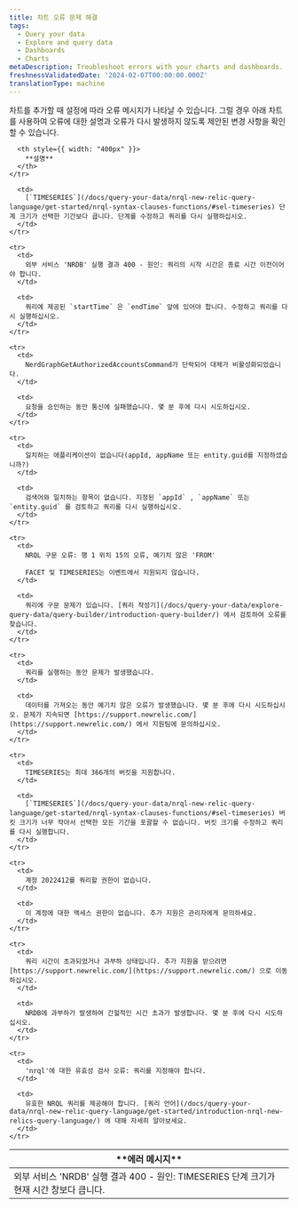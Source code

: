 ```yaml
---
title: 차트 오류 문제 해결
tags:
  - Query your data
  - Explore and query data
  - Dashboards
  - Charts
metaDescription: Troubleshoot errors with your charts and dashboards.
freshnessValidatedDate: '2024-02-07T00:00:00.000Z'
translationType: machine
---
```


차트를 추가할 때 설정에 따라 오류 메시지가 나타날 수 있습니다. 그럴 경우 아래 차트를 사용하여 오류에 대한 설명과 오류가 다시 발생하지 않도록 제안된 변경 사항을 확인할 수 있습니다.

<table>
  <thead>
    <tr>
      <th style={{ width: "400px" }}>
        **에러 메시지**
      </th>

      <th style={{ width: "400px" }}>
        **설명**
      </th>
    </tr>
  </thead>

  <tbody>
    <tr>
      <td>
        외부 서비스 'NRDB' 실행 결과 400 - 원인: TIMESERIES 단계 크기가 현재 시간 창보다 큽니다.
      </td>

      <td>
        [`TIMESERIES`](/docs/query-your-data/nrql-new-relic-query-language/get-started/nrql-syntax-clauses-functions/#sel-timeseries) 단계 크기가 선택한 기간보다 큽니다. 단계를 수정하고 쿼리를 다시 실행하십시오.
      </td>
    </tr>

    <tr>
      <td>
        외부 서비스 'NRDB' 실행 결과 400 - 원인: 쿼리의 시작 시간은 종료 시간 이전이어야 합니다.
      </td>

      <td>
        쿼리에 제공된 `startTime` 은 `endTime` 앞에 있어야 합니다. 수정하고 쿼리를 다시 실행하십시오.
      </td>
    </tr>

    <tr>
      <td>
        NerdGraphGetAuthorizedAccountsCommand가 단락되어 대체가 비활성화되었습니다.
      </td>

      <td>
        요청을 승인하는 동안 통신에 실패했습니다. 몇 분 후에 다시 시도하십시오.
      </td>
    </tr>

    <tr>
      <td>
        일치하는 애플리케이션이 없습니다(appId, appName 또는 entity.guid를 지정하셨습니까?)
      </td>

      <td>
        검색어와 일치하는 항목이 없습니다. 지정된 `appId` , `appName` 또는 `entity.guid` 를 검토하고 쿼리를 다시 실행하십시오.
      </td>
    </tr>

    <tr>
      <td>
        NRQL 구문 오류: 행 1 위치 15의 오류, 예기치 않은 'FROM'

        FACET 및 TIMESERIES는 이벤트에서 지원되지 않습니다.
      </td>

      <td>
        쿼리에 구문 문제가 있습니다. [쿼리 작성기](/docs/query-your-data/explore-query-data/query-builder/introduction-query-builder/) 에서 검토하여 오류를 찾습니다.
      </td>
    </tr>

    <tr>
      <td>
        쿼리를 실행하는 동안 문제가 발생했습니다.
      </td>

      <td>
        데이터를 가져오는 동안 예기치 않은 오류가 발생했습니다. 몇 분 후에 다시 시도하십시오. 문제가 지속되면 [https://support.newrelic.com/](https://support.newrelic.com/) 에서 지원팀에 문의하십시오.
      </td>
    </tr>

    <tr>
      <td>
        TIMESERIES는 최대 366개의 버킷을 지원합니다.
      </td>

      <td>
        [`TIMESERIES`](/docs/query-your-data/nrql-new-relic-query-language/get-started/nrql-syntax-clauses-functions/#sel-timeseries) 버킷 크기가 너무 작아서 선택한 모든 기간을 포괄할 수 없습니다. 버킷 크기를 수정하고 쿼리를 다시 실행합니다.
      </td>
    </tr>

    <tr>
      <td>
        계정 2022412를 쿼리할 권한이 없습니다.
      </td>

      <td>
        이 계정에 대한 액세스 권한이 없습니다. 추가 지원은 관리자에게 문의하세요.
      </td>
    </tr>

    <tr>
      <td>
        쿼리 시간이 초과되었거나 과부하 상태입니다. 추가 지원을 받으려면 [https://support.newrelic.com/](https://support.newrelic.com/) 으로 이동하십시오.
      </td>

      <td>
        NRDB에 과부하가 발생하여 간헐적인 시간 초과가 발생합니다. 몇 분 후에 다시 시도하십시오.
      </td>
    </tr>

    <tr>
      <td>
        'nrql'에 대한 유효성 검사 오류: 쿼리를 지정해야 합니다.
      </td>

      <td>
        유효한 NRQL 쿼리를 제공해야 합니다. [쿼리 언어](/docs/query-your-data/nrql-new-relic-query-language/get-started/introduction-nrql-new-relics-query-language/) 에 대해 자세히 알아보세요.
      </td>
    </tr>
  </tbody>
</table>
